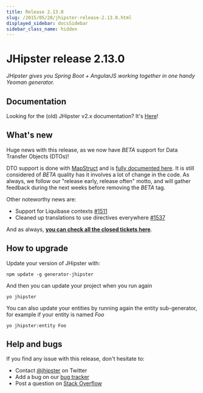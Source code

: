 ```yaml
---
title: Release 2.13.0
slug: /2015/05/28/jhipster-release-2.13.0.html
displayed_sidebar: docsSidebar
sidebar_class_name: hidden
---
```


JHipster release 2.13.0
==================

*JHipster gives you Spring Boot + AngularJS working together in one handy Yeoman generator.*

Documentation
----------

Looking for the (old) JHipster v2.x documentation? It's [Here](/documentation-archive)!

What's new
----------

Huge news with this release, as we now have _BETA_ support for Data Transfer Objects (DTOs)!

DTO support is done with [MapStruct](http://mapstruct.org/) and is [fully documented here](/using-dtos/). It is still considered of _BETA_ quality has it involves a lot of change in the code. As always, we follow our "release early, release often" motto, and will gather feedback during the next weeks before removing the _BETA_ tag.

Other noteworthy news are:

- Support for Liquibase contexts [#1511](https://github.com/jhipster/generator-jhipster/pull/1511)
- Cleaned up translations to use directives everywhere [#1537](https://github.com/jhipster/generator-jhipster/pull/1537)


And as always, __[you can check all the closed tickets here](https://github.com/jhipster/generator-jhipster/issues?q=milestone%3A2.13.0+is%3Aclosed)__.

How to upgrade
------------

Update your version of JHipster with:

```
npm update -g generator-jhipster
```

And then you can update your project when you run again

```
yo jhipster
```

You can also update your entities by running again the entity sub-generator, for example if your entity is named _Foo_

```
yo jhipster:entity Foo
```

Help and bugs
--------------

If you find any issue with this release, don't hesitate to:

- Contact [@jhipster](https://twitter.com/jhipster) on Twitter
- Add a bug on our [bug tracker](https://github.com/jhipster/generator-jhipster/issues?state=open)
- Post a question on [Stack Overflow](http://stackoverflow.com/tags/jhipster/info)
